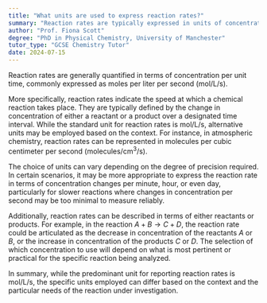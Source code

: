 ```yaml
---
title: "What units are used to express reaction rates?"
summary: "Reaction rates are typically expressed in units of concentration per unit time, such as moles per litre per second (mol/L/s)."
author: "Prof. Fiona Scott"
degree: "PhD in Physical Chemistry, University of Manchester"
tutor_type: "GCSE Chemistry Tutor"
date: 2024-07-15
---
```


Reaction rates are generally quantified in terms of concentration per unit time, commonly expressed as moles per liter per second ($\text{mol/L/s}$).

More specifically, reaction rates indicate the speed at which a chemical reaction takes place. They are typically defined by the change in concentration of either a reactant or a product over a designated time interval. While the standard unit for reaction rates is $\text{mol/L/s}$, alternative units may be employed based on the context. For instance, in atmospheric chemistry, reaction rates can be represented in molecules per cubic centimeter per second ($\text{molecules/cm}^3/\text{s}$).

The choice of units can vary depending on the degree of precision required. In certain scenarios, it may be more appropriate to express the reaction rate in terms of concentration changes per minute, hour, or even day, particularly for slower reactions where changes in concentration per second may be too minimal to measure reliably.

Additionally, reaction rates can be described in terms of either reactants or products. For example, in the reaction $A + B \rightarrow C + D$, the reaction rate could be articulated as the decrease in concentration of the reactants $A$ or $B$, or the increase in concentration of the products $C$ or $D$. The selection of which concentration to use will depend on what is most pertinent or practical for the specific reaction being analyzed.

In summary, while the predominant unit for reporting reaction rates is $\text{mol/L/s}$, the specific units employed can differ based on the context and the particular needs of the reaction under investigation.
    